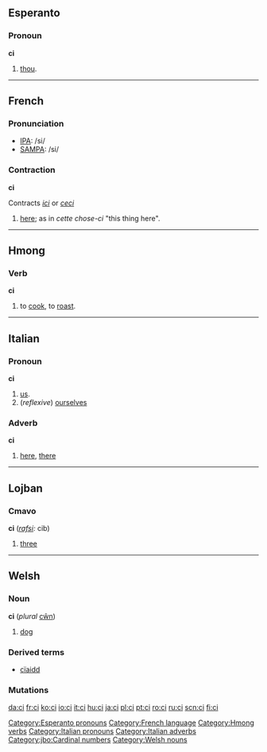 ==Esperanto==
===Pronoun===
'''ci'''

# [[thou]].

[[Category:Esperanto pronouns]]
{{Universala Vortaro}}

----

==French==

===Pronunciation===
*[[w:IPA|IPA]]: /si/
*[[w:SAMPA|SAMPA]]: /si/

===Contraction===
'''ci'''

Contracts ''[[ici]]'' or ''[[ceci]]''
#[[here]]; as in ''cette chose-ci'' "this thing here".

[[Category:French language]]

----

==Hmong==

===Verb===
'''ci'''
# to [[cook]], to [[roast]].

[[Category:Hmong verbs]]

----

==Italian==
===Pronoun===
'''ci'''

# [[us]].
# (''reflexive'') [[ourselves]]

===Adverb===
'''ci'''

# [[here]], [[there]]

[[Category:Italian pronouns]]
[[Category:Italian adverbs]]

----

==Lojban==
===Cmavo===
'''ci''' (''[[rafsi]]:'' cib)
# [[three]]

[[Category:jbo:Cardinal numbers]]

----

==Welsh==
===Noun===
'''ci''' {{m}} (''plural'' [[cŵn]])

# [[dog]]

===Derived terms===
*[[cïaidd]]

===Mutations===
{{welsh mutation c-|i}}

[[Category:Welsh nouns]]

[[da:ci]]
[[fr:ci]]
[[ko:ci]]
[[io:ci]]
[[it:ci]]
[[hu:ci]]
[[ja:ci]]
[[pl:ci]]
[[pt:ci]]
[[ro:ci]]
[[ru:ci]]
[[scn:ci]]
[[fi:ci]]